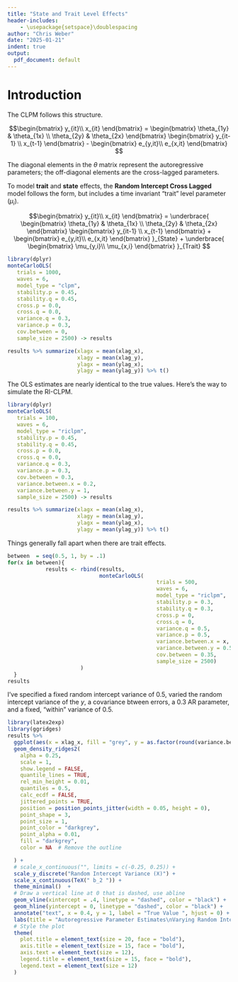 ```yaml
---
title: "State and Trait Level Effects"
header-includes:
    - \usepackage{setspace}\doublespacing
author: "Chris Weber"
date: "2025-01-21"
indent: true
output:
  pdf_document: default
---
```


# Introduction 

The CLPM follows this structure.

$$\begin{bmatrix}
 y_{it}\\
 x_{it}
\end{bmatrix}
=
\begin{bmatrix}
\theta_{1y} & \theta_{1x}  \\
\theta_{2y} & \theta_{2x}  
\end{bmatrix}
\begin{bmatrix}
y_{it-1} \\ x_{t-1}  
\end{bmatrix}
-   
\begin{bmatrix}
e_{y,it}\\
e_{x,it}
\end{bmatrix}
$$

The diagonal elements in the $\theta$ matrix represent the autoregressive parameters; the off-diagonal elements are the cross-lagged parameters.

To model **trait** and **state** effects, the **Random Intercept Cross Lagged** model follows the form, but includes a time invariant "trait" level parameter ($\mu_i$).

$$\begin{bmatrix}
 y_{it}\\
 x_{it}
\end{bmatrix}
=
\underbrace{
\begin{bmatrix}
\theta_{1y} & \theta_{1x}  \\
\theta_{2y} & \theta_{2x}  
\end{bmatrix}
\begin{bmatrix}
y_{it-1} \\ x_{t-1}  
\end{bmatrix}
+
\begin{bmatrix}
e_{y,it}\\
e_{x,it}
\end{bmatrix}
}_{State}
+
\underbrace{
\begin{bmatrix}
\mu_{y,i}\\
\mu_{x,i}
\end{bmatrix}
}_{Trait}
$$

```r
library(dplyr)
monteCarloOLS(
   trials = 1000,
   waves = 6,
   model_type = "clpm",
   stability.p = 0.45,
   stability.q = 0.45,
   cross.p = 0.0,
   cross.q = 0.0,
   variance.q = 0.3,
   variance.p = 0.3,
   cov.between = 0,
   sample_size = 2500) -> results

results %>% summarize(xlagx = mean(xlag_x),
                      xlagy = mean(xlag_y),
                      ylagx = mean(ylag_x),
                      ylagy = mean(ylag_y)) %>% t()

```

The OLS estimates are nearly identical to the true values. Here's the way to simulate the RI-CLPM.

```r
library(dplyr)
monteCarloOLS(
   trials = 100,
   waves = 6,
   model_type = "riclpm",
   stability.p = 0.45,
   stability.q = 0.45,
   cross.p = 0.0,
   cross.q = 0.0,
   variance.q = 0.3,
   variance.p = 0.3,
   cov.between = 0.3,
   variance.between.x = 0.2,
   variance.between.y = 1,
   sample_size = 2500) -> results

results %>% summarize(xlagx = mean(xlag_x),
                      xlagy = mean(xlag_y),
                      ylagx = mean(ylag_x),
                      ylagy = mean(ylag_y)) %>% t()

```

Things generally fall apart when there are trait effects.


```r
between  = seq(0.5, 1, by = .1)
for(x in between){
            results <- rbind(results, 
                             monteCarloOLS(
                                               trials = 500,
                                               waves = 6,
                                               model_type = "riclpm",
                                               stability.p = 0.3,
                                               stability.q = 0.3,
                                               cross.p = 0,
                                               cross.q = 0,
                                               variance.q = 0.5,
                                               variance.p = 0.5,
                                               variance.between.x = x,
                                               variance.between.y = 0.5,
                                               cov.between = 0.35,
                                               sample_size = 2500)
                       )
  }
results
```

I've specified a fixed random intercept variance of 0.5, varied the random intercept variance of the $y$, a covariance btween errors, a 0.3 AR parameter, and a fixed, "within" variance of 0.5. 


```r
library(latex2exp)
library(ggridges)
results %>%
  ggplot(aes(x = xlag_x, fill = "grey", y = as.factor(round(variance.between.x, 2)))) +
  geom_density_ridges2(
    alpha = 0.25,
    scale = 1,
    show.legend = FALSE,
    quantile_lines = TRUE,
    rel_min_height = 0.01,
    quantiles = 0.5,
    calc_ecdf = FALSE,
    jittered_points = TRUE,
    position = position_points_jitter(width = 0.05, height = 0),
    point_shape = 3,
    point_size = 1,
    point_color = "darkgrey",
    point_alpha = 0.01,
    fill = "darkgrey",
    color = NA  # Remove the outline

  ) +
  # scale_x_continuous("", limits = c(-0.25, 0.25)) +
  scale_y_discrete("Random Intercept Variance (X)") +
  scale_x_continuous(TeX(" b_2 ")) +
  theme_minimal()  +
  # Draw a vertical line at 0 that is dashed, use abline
  geom_vline(xintercept = .4, linetype = "dashed", color = "black") +
  geom_hline(yintercept = 0, linetype = "dashed", color = "black") +
  annotate("text", x = 0.4, y = 1, label = "True Value ", hjust = 0) +
  labs(title = "Autoregressive Parameter Estimates\nVarying Random Intercept Variance (X)", subtitle = TeX("$x_{t, i}=a_0 + b_1 y_{t-1, i} + b_2 x_{t-1, i} + e_{2,i}$"))+
  # Style the plot
  theme(
    plot.title = element_text(size = 20, face = "bold"),
    axis.title = element_text(size = 15, face = "bold"),
    axis.text = element_text(size = 12),
    legend.title = element_text(size = 15, face = "bold"),
    legend.text = element_text(size = 12)
  )

```


